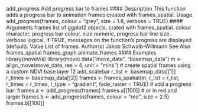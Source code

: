add_progress Add progress bar to frames
#### Description
This function adds a progress bar to animation frames created with frames_spatial.
Usage
add_progress(frames, colour = "grey", size = 1.8, verbose = TRUE)
#### Arguments 
frames list of ggplot2 objects, crated with frames_spatial.
colour character, progress bar colour.
size numeric, progress bar line size..
verbose logical, if TRUE, messages on the function’s progress are displayed (default).
Value
List of frames.
Author(s)
Jakob Schwalb-Willmann
See Also
frames_spatial frames_graph animate_frames
#### Examples
library(moveVis)
library(move)
data("move_data", "basemap_data")
m <- align_move(move_data, res = 4, unit = "mins")
# create spatial frames using a custom NDVI base layer
12 add_scalebar
r_list <- basemap_data[[1]]
r_times <- basemap_data[[2]]
frames <- frames_spatial(m, r_list = r_list, r_times = r_times, r_type = "gradient",
fade_raster = TRUE)
# add a progress bar:
frames.a <- add_progress(frames)
frames.a[[100]]
# or in red and larger
frames.b <- add_progress(frames, colour = "red", size = 2.5)
frames.b[[100]]
